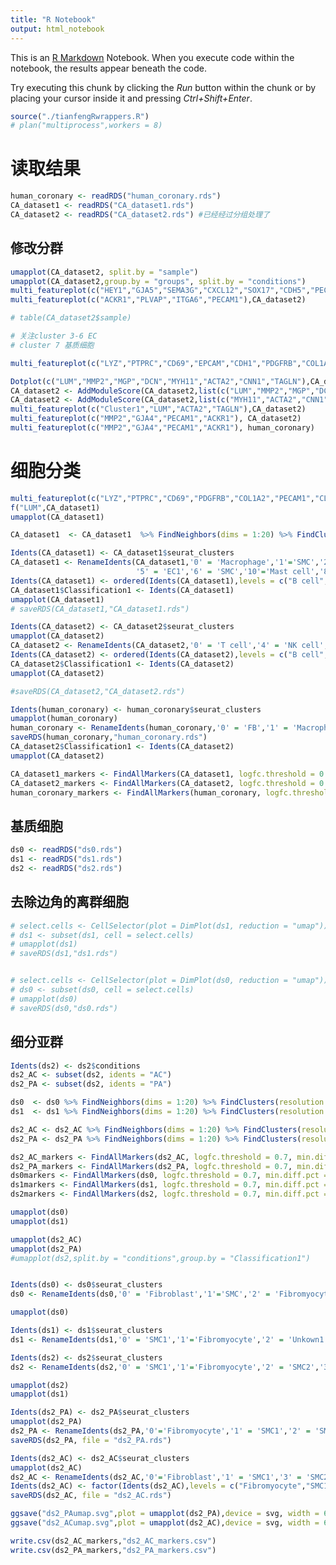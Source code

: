 ```yaml
---
title: "R Notebook"
output: html_notebook
---
```


This is an [R Markdown](http://rmarkdown.rstudio.com) Notebook. When you execute code within the notebook, the results appear beneath the code. 

Try executing this chunk by clicking the *Run* button within the chunk or by placing your cursor inside it and pressing *Ctrl+Shift+Enter*. 

```r
source("./tianfengRwrappers.R")
# plan("multiprocess",workers = 8)
```

# 读取结果
```r
human_coronary <- readRDS("human_coronary.rds")
CA_dataset1 <- readRDS("CA_dataset1.rds")
CA_dataset2 <- readRDS("CA_dataset2.rds") #已经经过分组处理了
```

## 修改分群
```r
umapplot(CA_dataset2, split.by = "sample")
umapplot(CA_dataset2,group.by = "groups", split.by = "conditions")
multi_featureplot(c("HEY1","GJA5","SEMA3G","CXCL12","SOX17","CDH5","PECAM1"),CA_dataset2)
multi_featureplot(c("ACKR1","PLVAP","ITGA6","PECAM1"),CA_dataset2)
```

```r
# table(CA_dataset2$sample)

# 关注cluster 3-6 EC
# cluster 7 基质细胞

multi_featureplot(c("LYZ","PTPRC","CD69","EPCAM","CDH1","PDGFRB","COL1A2","PECAM1","CLDN5"),CA_dataset2)

Dotplot(c("LUM","MMP2","MGP","DCN","MYH11","ACTA2","CNN1","TAGLN"),CA_dataset2) #cluster 7 细胞可以被认为是modulated SMCs
CA_dataset2 <- AddModuleScore(CA_dataset2,list(c("LUM","MMP2","MGP","DCN")))
CA_dataset2 <- AddModuleScore(CA_dataset2,list(c("MYH11","ACTA2","CNN1","TAGLN")))
multi_featureplot(c("Cluster1","LUM","ACTA2","TAGLN"),CA_dataset2)
multi_featureplot(c("MMP2","GJA4","PECAM1","ACKR1"), CA_dataset2)
multi_featureplot(c("MMP2","GJA4","PECAM1","ACKR1"), human_coronary)

```
# 细胞分类
```r
multi_featureplot(c("LYZ","PTPRC","CD69","PDGFRB","COL1A2","PECAM1","CLDN5"), CA_dataset1)
f("LUM",CA_dataset1)
umapplot(CA_dataset1)
```

```r
CA_dataset1  <- CA_dataset1  %>% FindNeighbors(dims = 1:20) %>% FindClusters(resolution = 0.5)
```


```r
Idents(CA_dataset1) <- CA_dataset1$seurat_clusters
CA_dataset1 <- RenameIdents(CA_dataset1,'0' = 'Macrophage','1'='SMC','2' = 'SMC','3' = 'SMC','4' = 'NK cell',
                            '5' = 'EC1','6' = 'SMC','10'='Mast cell','8'='Macrophage','11'='Macrophage','12'='B cell','7'='EC1', '9'='EC2')
Idents(CA_dataset1) <- ordered(Idents(CA_dataset1),levels = c("B cell","EC1","EC2","Macrophage","Mast cell","NK cell","SMC"))
CA_dataset1$Classification1 <- Idents(CA_dataset1)
umapplot(CA_dataset1)
# saveRDS(CA_dataset1,"CA_dataset1.rds")

Idents(CA_dataset2) <- CA_dataset2$seurat_clusters
umapplot(CA_dataset2)
CA_dataset2 <- RenameIdents(CA_dataset2,'0' = 'T cell','4' = 'NK cell','9' = 'Neural progenitor','2' = 'Stromal cell','7'='Stromal cell','3'='EC','6'='EC','1'='Macrophage','5'='B cell','8'='Mast cell','10'='B cell')
Idents(CA_dataset2) <- ordered(Idents(CA_dataset2),levels = c("B cell",'EC','FB',"Macrophage","Mast cell",'Neural progenitor',"NK cell","SMC",'T cell'))
CA_dataset2$Classification1 <- Idents(CA_dataset2)
umapplot(CA_dataset2)

#saveRDS(CA_dataset2,"CA_dataset2.rds")

Idents(human_coronary) <- human_coronary$seurat_clusters
umapplot(human_coronary)
human_coronary <- RenameIdents(human_coronary,'0' = 'FB','1' = 'Macrophage','2'='EC','3'='SMC','4'='SMC','5' = 'T cell','6' = 'B cell','7'='Neuron','8'='Plasma','9'='Plasma','10'='EC')
saveRDS(human_coronary,"human_coronary.rds")
CA_dataset2$Classification1 <- Idents(CA_dataset2)
umapplot(CA_dataset2)
```

```r
CA_dataset1_markers <- FindAllMarkers(CA_dataset1, logfc.threshold = 0.7, min.diff.pct = 0.3,only.pos = T)
CA_dataset2_markers <- FindAllMarkers(CA_dataset2, logfc.threshold = 0.7, min.diff.pct = 0.3,only.pos = T)
human_coronary_markers <- FindAllMarkers(human_coronary, logfc.threshold = 0.7, min.diff.pct = 0.3,only.pos = T)
```


## 基质细胞
```r
ds0 <- readRDS("ds0.rds")
ds1 <- readRDS("ds1.rds")
ds2 <- readRDS("ds2.rds")
```

## 去除边角的离群细胞
```r
# select.cells <- CellSelector(plot = DimPlot(ds1, reduction = "umap")) 
# ds1 <- subset(ds1, cell = select.cells)
# umapplot(ds1)
# saveRDS(ds1,"ds1.rds")


# select.cells <- CellSelector(plot = DimPlot(ds0, reduction = "umap")) 
# ds0 <- subset(ds0, cell = select.cells)
# umapplot(ds0)
# saveRDS(ds0,"ds0.rds")
```

## 细分亚群
```r
Idents(ds2) <- ds2$conditions
ds2_AC <- subset(ds2, idents = "AC")
ds2_PA <- subset(ds2, idents = "PA")

ds0  <- ds0 %>% FindNeighbors(dims = 1:20) %>% FindClusters(resolution = 0.2)
ds1  <- ds1 %>% FindNeighbors(dims = 1:20) %>% FindClusters(resolution = 0.2)

ds2_AC <- ds2_AC %>% FindNeighbors(dims = 1:20) %>% FindClusters(resolution = 0.15)
ds2_PA <- ds2_PA %>% FindNeighbors(dims = 1:20) %>% FindClusters(resolution = 0.1)

ds2_AC_markers <- FindAllMarkers(ds2_AC, logfc.threshold = 0.7, min.diff.pct = 0.3,only.pos = T)
ds2_PA_markers <- FindAllMarkers(ds2_PA, logfc.threshold = 0.7, min.diff.pct = 0.3,only.pos = T)
ds0markers <- FindAllMarkers(ds0, logfc.threshold = 0.7, min.diff.pct = 0.3,only.pos = T)
ds1markers <- FindAllMarkers(ds1, logfc.threshold = 0.7, min.diff.pct = 0.3,only.pos = T)
ds2markers <- FindAllMarkers(ds2, logfc.threshold = 0.7, min.diff.pct = 0.3,only.pos = T)

umapplot(ds0)
umapplot(ds1)

umapplot(ds2_AC)
umapplot(ds2_PA)
#umapplot(ds2,split.by = "conditions",group.by = "Classification1")


Idents(ds0) <- ds0$seurat_clusters
ds0 <- RenameIdents(ds0,'0' = 'Fibroblast','1'='SMC','2' = 'Fibromyocyte','3' = 'Pericyte','4'='Pericyte','5'='Unknown')

umapplot(ds0)

Idents(ds1) <- ds1$seurat_clusters
ds1 <- RenameIdents(ds1,'0' = 'SMC1','1'='Fibromyocyte','2' = 'Unkown1','3' = 'SMC2','4'='Unknown2')

Idents(ds2) <- ds2$seurat_clusters
ds2 <- RenameIdents(ds2,'0' = 'SMC1','1'='Fibromyocyte','2' = 'SMC2','3' = 'FB','4'='SMC3')

umapplot(ds2)
umapplot(ds1)
```

```r
Idents(ds2_PA) <- ds2_PA$seurat_clusters
umapplot(ds2_PA)
ds2_PA <- RenameIdents(ds2_PA,'0'='Fibromyocyte','1' = 'SMC1','2' = 'SMC2')
saveRDS(ds2_PA, file = "ds2_PA.rds")

Idents(ds2_AC) <- ds2_AC$seurat_clusters
umapplot(ds2_AC)
ds2_AC <- RenameIdents(ds2_AC,'0'='Fibroblast','1' = 'SMC1','3' = 'SMC2','2' = 'Fibromyocyte')
Idents(ds2_AC) <- factor(Idents(ds2_AC),levels = c("Fibromyocyte","SMC1","SMC2","Fibroblast"))
saveRDS(ds2_AC, file = "ds2_AC.rds")

ggsave("ds2_PAumap.svg",plot = umapplot(ds2_PA),device = svg, width = 6, height = 4)
ggsave("ds2_ACumap.svg",plot = umapplot(ds2_AC),device = svg, width = 6, height = 4)
```

```r
write.csv(ds2_AC_markers,"ds2_AC_markers.csv")
write.csv(ds2_PA_markers,"ds2_PA_markers.csv")


```

